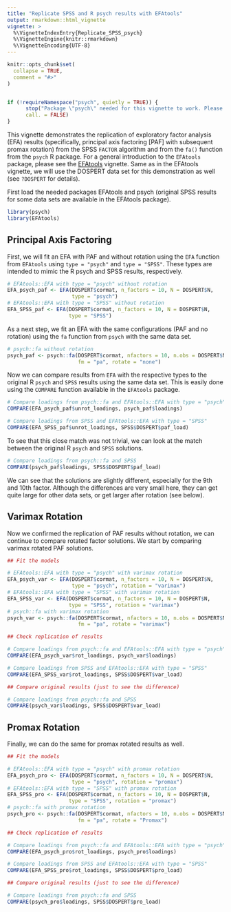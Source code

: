 ```yaml
---
title: "Replicate SPSS and R psych results with EFAtools"
output: rmarkdown::html_vignette
vignette: >
  %\VignetteIndexEntry{Replicate_SPSS_psych}
  %\VignetteEngine{knitr::rmarkdown}
  %\VignetteEncoding{UTF-8}
---
```


```r
knitr::opts_chunk$set(
  collapse = TRUE,
  comment = "#>"
)


if (!requireNamespace("psych", quietly = TRUE)) {
      stop("Package \"psych\" needed for this vignette to work. Please install it.",
      call. = FALSE)
}

```

This vignette demonstrates the replication of exploratory factor analysis (EFA) results (specifically, principal axis factoring [PAF] with subsequent promax rotation) from the SPSS `FACTOR` algorithm and from the `fa()` function from the `psych` R package.
For a general introduction to the `EFAtools` package, please see the [EFAtools](EFAtools.html "EFAtools") vignette. Same as in the EFAtools vignette, we will use the DOSPERT data set for this demonstration as well (see `?DOSPERT` for details).

First load the needed packages EFAtools and psych (original SPSS results for some data sets are available in the EFAtools package).

```r
library(psych)
library(EFAtools)
```

## Principal Axis Factoring

First, we will fit an EFA with PAF and without rotation using the `EFA` function from `EFAtools` using `type = "psych"` and `type = "SPSS"`. These types are intended to mimic the R psych and SPSS results, respectively.

```r
# EFAtools::EFA with type = "psych" without rotation
EFA_psych_paf <- EFA(DOSPERT$cormat, n_factors = 10, N = DOSPERT$N,
                     type = "psych")
# EFAtools::EFA with type = "SPSS" without rotation
EFA_SPSS_paf <- EFA(DOSPERT$cormat, n_factors = 10, N = DOSPERT$N,
                    type = "SPSS")
```

As a next step, we fit an EFA with the same configurations (PAF and no rotation) using the `fa` function from `psych` with the same data set.

```r
# psych::fa without rotation
psych_paf <- psych::fa(DOSPERT$cormat, nfactors = 10, n.obs = DOSPERT$N,
                       fm = "pa", rotate = "none")
```

Now we can compare results from `EFA` with the respective types to the original R `psych` and `SPSS` results using the same data set. This is easily done using the `COMPARE` function available in the `EFAtools` package.

```r
# Compare loadings from psych::fa and EFAtools::EFA with type = "psych"
COMPARE(EFA_psych_paf$unrot_loadings, psych_paf$loadings)

# Compare loadings from SPSS and EFAtools::EFA with type = "SPSS"
COMPARE(EFA_SPSS_paf$unrot_loadings, SPSS$DOSPERT$paf_load)

```

To see that this close match was not trivial, we can look at the match between the original R `psych` and `SPSS` solutions.

```r
# Compare loadings from psych::fa and SPSS
COMPARE(psych_paf$loadings, SPSS$DOSPERT$paf_load)
```

We can see that the solutions are slightly different, especially for the 9th and 10th factor. Although the differences are very small here, they can get quite large for other data sets, or get larger after rotation (see below).

## Varimax Rotation

Now we confirmed the replication of PAF results without rotation, we can continue to compare rotated factor solutions. We start by comparing varimax rotated PAF solutions.


```r
## Fit the models

# EFAtools::EFA with type = "psych" with varimax rotation
EFA_psych_var <- EFA(DOSPERT$cormat, n_factors = 10, N = DOSPERT$N,
                     type = "psych", rotation = "varimax")
# EFAtools::EFA with type = "SPSS" with varimax rotation
EFA_SPSS_var <- EFA(DOSPERT$cormat, n_factors = 10, N = DOSPERT$N,
                    type = "SPSS", rotation = "varimax")
# psych::fa with varimax rotation
psych_var <- psych::fa(DOSPERT$cormat, nfactors = 10, n.obs = DOSPERT$N,
                       fm = "pa", rotate = "varimax")

## Check replication of results

# Compare loadings from psych::fa and EFAtools::EFA with type = "psych"
COMPARE(EFA_psych_var$rot_loadings, psych_var$loadings)

# Compare loadings from SPSS and EFAtools::EFA with type = "SPSS"
COMPARE(EFA_SPSS_var$rot_loadings, SPSS$DOSPERT$var_load)

## Compare original results (just to see the difference)

# Compare loadings from psych::fa and SPSS
COMPARE(psych_var$loadings, SPSS$DOSPERT$var_load)

```

## Promax Rotation

Finally, we can do the same for promax rotated results as well.

```r
## Fit the models

# EFAtools::EFA with type = "psych" with promax rotation
EFA_psych_pro <- EFA(DOSPERT$cormat, n_factors = 10, N = DOSPERT$N,
                     type = "psych", rotation = "promax")
# EFAtools::EFA with type = "SPSS" with promax rotation
EFA_SPSS_pro <- EFA(DOSPERT$cormat, n_factors = 10, N = DOSPERT$N,
                    type = "SPSS", rotation = "promax")
# psych::fa with promax rotation
psych_pro <- psych::fa(DOSPERT$cormat, nfactors = 10, n.obs = DOSPERT$N,
                       fm = "pa", rotate = "Promax")

## Check replication of results

# Compare loadings from psych::fa and EFAtools::EFA with type = "psych"
COMPARE(EFA_psych_pro$rot_loadings, psych_pro$loadings)

# Compare loadings from SPSS and EFAtools::EFA with type = "SPSS"
COMPARE(EFA_SPSS_pro$rot_loadings, SPSS$DOSPERT$pro_load)

## Compare original results (just to see the difference)

# Compare loadings from psych::fa and SPSS
COMPARE(psych_pro$loadings, SPSS$DOSPERT$pro_load)

```

